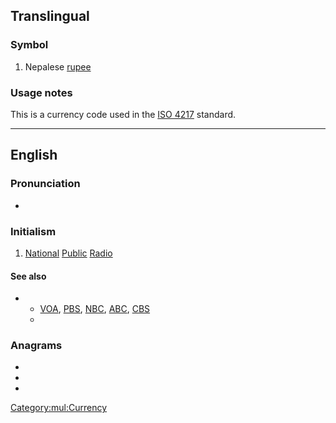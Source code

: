 {{also|npr.}}
==Translingual==
{{wikipedia}}

===Symbol===
{{head|mul|symbol}}

# Nepalese [[rupee]]

===Usage notes===
This is a currency code used in the [[w:ISO 4217|ISO 4217]] standard.

[[Category:mul:Currency]]

----

==English==

===Pronunciation===
* {{rhymes|ɑː(ɹ)|lang=en}}

===Initialism===
{{rfc-header|Initialism}}
{{head|en|initialism}}

# {{lb|en|US|radio}} [[national|National]] [[public|Public]] [[radio|Radio]]

====See also====
* {{sense|National Public Radio}}
** [[VOA]], [[PBS]], [[NBC]], [[ABC]], [[CBS]]
** {{projectlink|wikipedia|National Public Radio}}

===Anagrams===
* {{l|en|PNR}}
* {{l|en|PRN}}
* {{l|en|RPN}}